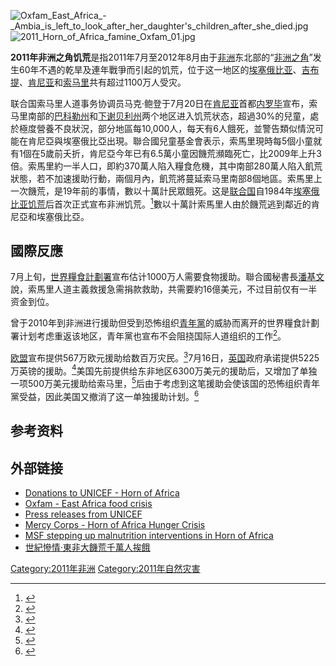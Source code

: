 {{noteTA
|G1=Country
}}
{{infobox flood
|image location=Map Eastern Africa Drought July 2011.png
|image name=位于非洲之角的飢荒国家狀態
|name=2011年非洲之角饥荒
|duration=2011年7月-2012年8月
|total fatalities=
|areas affected=非洲东北部地区
|total damages=
}}
[[File:Oxfam_East_Africa_-_Ambia_is_left_to_look_after_her_daughter's_children_after_she_died.jpg|thumb]]
[[File:2011_Horn_of_Africa_famine_Oxfam_01.jpg|thumb]]

'''2011年非洲之角饥荒'''是指2011年7月至2012年8月由于[[非洲|非洲]]东北部的“[[非洲之角|非洲之角]]”发生60年不遇的乾旱及連年戰爭而引起的饥荒，位于这一地区的[[埃塞俄比亚|埃塞俄比亚]]、[[吉布提|吉布提]]、[[肯尼亚|肯尼亚]]和[[索马里|索马里]]共有超过1100万人受灾。

联合国索马里人道事务协调员马克·鲍登于7月20日在[[肯尼亚|肯尼亚]]首都[[内罗毕|内罗毕]]宣布，索马里南部的[[巴科勒州|巴科勒州]]和[[下谢贝利州|下谢贝利州]]两个地区进入饥荒状态，超過30%的兒童，處於極度營養不良狀況，部分地區每10,000人，每天有6人餓死，並警告類似情況可能在肯尼亞與埃塞俄比亞出現。聯合國兒童基金會表示，索馬里現時每5個小童就有1個在5歲前夭折，肯尼亞今年已有6.5萬小童因饑荒瀕臨死亡，比2009年上升3倍。索馬里約一半人口，即約370萬人陷入糧食危機，其中南部280萬人陷入飢荒狀態，若不加速援助行動，兩個月內，飢荒將蔓延索马里南部8個地區。索馬里上一次饑荒，是19年前的事情，數以十萬計民眾餓死。这是[[联合国|联合国]]自1984年[[埃塞俄比亚饥荒|埃塞俄比亚饥荒]]后首次正式宣布非洲饥荒。<ref>{{cite web | language = zh-cn | publisher = 新华网 | title = 饥荒，在非洲东北部蔓延 肯总理视察难民营哭着离开 | url = http://news.xinhuanet.com/2011-07/21/c_13998531.htm | date = 2011-07-21 | accessdate = 2011-07-21 | archive-date = 2014-10-02 | archive-url = https://web.archive.org/web/20141002065421/http://news.xinhuanet.com/2011-07/21/c_13998531.htm | dead-url = no }}</ref>數以十萬計索馬里人由於饑荒逃到鄰近的肯尼亞和埃塞俄比亞。

== 國際反應 ==
7月上旬，[[世界糧食計劃署|世界糧食計劃署]]宣布估计1000万人需要食物援助。聯合國秘書長[[潘基文|潘基文]]說，索馬里人道主義救援急需捐款救助，共需要約16億美元，不过目前仅有一半资金到位。

曾于2010年到非洲进行援助但受到恐怖组织[[青年党_(索马里)|青年黨]]的威胁而离开的世界糧食計劃署计划考虑重返该地区，青年黨也宣布不会阻挠国际人道组织的工作<ref name="UN News 13 July 2011">{{cite web |url=http://www.un.org/apps/news/story.asp?NewsID=39028&Cr=horn+of+africa&Cr1= |title=Aid effort for drought-hit Horn of Africa must include long-term measures – UN |author=聯合國 |date=2011年7月13日 |publisher=聯合國新聞中心 |accessdate=2011年7月14日 |archive-date=2017年2月6日 |archive-url=https://web.archive.org/web/20170206005956/http://www.un.org/apps/news/story.asp?NewsID=39028&Cr=horn+of+africa&Cr1= |dead-url=no }}</ref>。

[[欧盟|欧盟]]宣布提供567万欧元援助给数百万灾民。<ref name="Tehran Times 14 July 2011">{{cite web |url=http://www.tehrantimes.com/index_View.asp?code=244204 |title=UNHCR chief urges more help for drought-hit Somalis |author= |date=2011年7月14日 |publisher=德黑蘭時報 |accessdate=2011年7月14日 |archive-date=2016年11月4日 |archive-url=https://web.archive.org/web/20161104150631/http://www.tehrantimes.com/index_View.asp?code=244204 |dead-url=no }}</ref>7月16日，[[英国|英国]]政府承诺提供5225万英镑的援助。<ref>{{cite news|title=Andrew Mitchell urges action on Africa drought|url=http://www.bbc.co.uk/news/uk-14171682|agency=BBC新聞|date=2011年7月16日|accessdate=2011年7月16日|archive-date=2011年7月16日|archive-url=https://web.archive.org/web/20110716112204/http://www.bbc.co.uk/news/uk-14171682|dead-url=no}}</ref>美国先前提供给东非地区6300万美元的援助后，又增加了单独一项500万美元援助给索马里，<ref>{{cite news|title=US Pledges $5 Million for Somalia|url=http://content.usatoday.com/topics/article/People/Politicians,+Government+Officials,+Strategists/World+Leaders/raila+odinga/0bb5cf8b0N46E/1|newspaper=今日美國|access-date=2011-07-21|archive-url=https://web.archive.org/web/20111019172153/http://content.usatoday.com/topics/article/People/Politicians,+Government+Officials,+Strategists/World+Leaders/raila+odinga/0bb5cf8b0N46E/1|archive-date=2011-10-19|dead-url=yes}}</ref>后由于考虑到这笔援助会使该国的恐怖组织青年黨受益，因此美国又撤消了这一单独援助计划。<ref name="Telegraph 20 July">{{cite news|title=UN declares first famine in Africa for three decades as US withholds aid|url=http://www.telegraph.co.uk/news/worldnews/africaandindianocean/somalia/8648296/UN-declares-first-famine-in-Africa-for-three-decades-as-US-withholds-aid.html|agency=英國電報|date=2011年7月20日|accessdate=2011年7月20日|archive-date=2011年7月21日|archive-url=https://web.archive.org/web/20110721030035/http://www.telegraph.co.uk/news/worldnews/africaandindianocean/somalia/8648296/UN-declares-first-famine-in-Africa-for-three-decades-as-US-withholds-aid.html|dead-url=no}}</ref>

== 参考资料 ==
{{reflist}}

== 外部链接 ==
* [http://www.supportunicef.org/horn-of-africa Donations to UNICEF - Horn of Africa]{{dead link|date=十一月 2017 |bot=InternetArchiveBot }}
* [https://web.archive.org/web/20110811072655/http://www.oxfam.org/en/emergencies/east-africa-food-crisis Oxfam - East Africa food crisis]
* [http://www.unicef.org/media/media_57454.html Press releases from UNICEF]{{Wayback|url=http://www.unicef.org/media/media_57454.html |date=20200807160623 }}
* [https://web.archive.org/web/20110812150842/http://www.mercycorps.org/hornofafricahungercrisis Mercy Corps - Horn of Africa Hunger Crisis]
* [https://web.archive.org/web/20110717103321/http://www.msf.org/msf/articles/2011/07/msf-stepping-up-malnutrition-interventions-in-horn-of-africa.cfm MSF stepping up malnutrition interventions in Horn of Africa]
* [https://web.archive.org/web/20110715025706/http://www.lifetv.com.my/node/33865 世紀慘情·東非大饑荒千萬人挨餓]

[[Category:2011年非洲|Category:2011年非洲]]
[[Category:2011年自然灾害|Category:2011年自然灾害]]